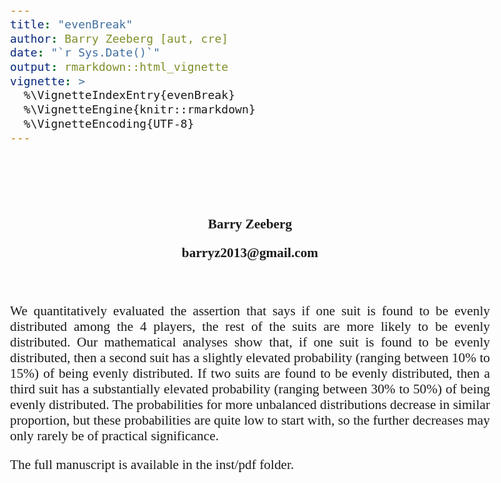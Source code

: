 ```yaml
---
title: "evenBreak"
author: Barry Zeeberg [aut, cre]
date: "`r Sys.Date()`"
output: rmarkdown::html_vignette
vignette: >
  %\VignetteIndexEntry{evenBreak}
  %\VignetteEngine{knitr::rmarkdown}
  %\VignetteEncoding{UTF-8}
---
```



<style>
body {
text-align: justify;
font-size: 16pt;
font-family: Times;}
</style>

<p class=MsoNormal align=center style='text-align:center'><b style='mso-bidi-font-weight:
normal'><span style='font-size:16.0pt;font-family:"Times New Roman",serif'><o:p>&nbsp;</o:p></span></b></p>

<p class=MsoNormal align=center style='text-align:center'><b style='mso-bidi-font-weight:
normal'><span style='font-size:16.0pt;font-family:"Times New Roman",serif'><o:p>&nbsp;</o:p></span></b></p>

<p class=MsoNormal align=center style='text-align:center'><b style='mso-bidi-font-weight:
normal'><span style='font-size:16.0pt;font-family:"Times New Roman",serif'>Barry
Zeeberg<o:p></o:p></span></b></p>

<p class=MsoNormal align=center style='text-align:center'><b style='mso-bidi-font-weight:
normal'><span style='font-size:16.0pt;font-family:"Times New Roman",serif'>barryz2013@gmail.com<o:p></o:p></span></b></p><br>

We quantitatively evaluated the assertion that says if one suit is found to
be evenly distributed among the 4 players, the rest of the suits are more
likely to be evenly distributed. Our mathematical analyses show that, if
one suit is found to be evenly distributed, then a second suit has a slightly
elevated probability (ranging between 10% to 15%) of being evenly
distributed. If two suits are found to be evenly distributed, then a third suit
has a substantially elevated probability (ranging between 30% to 50%) of
being evenly distributed. The probabilities for more unbalanced
distributions decrease in similar proportion, but these probabilities are
quite low to start with, so the further decreases may only rarely be of
practical significance.

The full manuscript is available in the inst/pdf folder.

